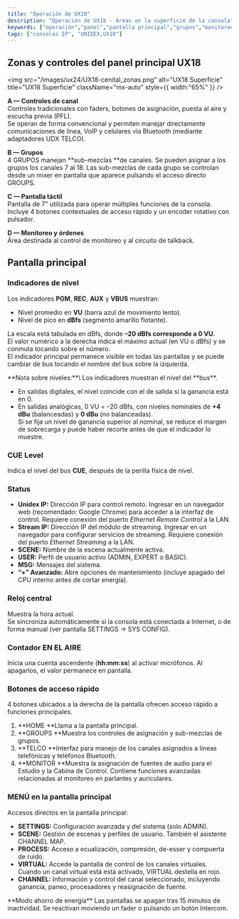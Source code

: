 ```yaml
---
title: "Operación de UX18"
description: "Operación de UX18 - Areas en la superficie de la consola"
keywords: ["operación","panel","pantalla principal","grupos","monitoreo"]
tags: ["consolas IP", "UNIDEX,UX18"]
---
```


## Zonas y controles del panel principal UX18

<img
  src="/images/ux24/UX18-cenital_zonas.png"
  alt="UX18 Superficie"
  title="UX18 Superficie"
  className="mx-auto"
  style={{ width:"65%" }}
/>

**A — Controles de canal**\
Controles tradicionales con faders, botones de asignación, puesta al aire y escucha previa (PFL).\
Se operan de forma convencional y permiten manejar directamente comunicaciones de línea, VoIP y celulares vía Bluetooth (mediante adaptadores UDX TELCO).

**B — Grupos**\
4 GRUPOS manejan \*\*sub-mezclas \*\*de canales. Se pueden asignar a los grupos los canales 7 al 18. Las sub-mezclas de cada grupo se controlan desde un mixer en pantalla que aparece pulsando el acceso directo GROUPS.

**C — Pantalla táctil**\
Pantalla de 7" utilizada para operar múltiples funciones de la consola. Incluye 4 botones contextuales de acceso rápido y un encoder rotativo con pulsador.

**D — Monitoreo y órdenes**\
Área destinada al control de monitoreo y al circuito de talkback.

## Pantalla principal

### Indicadores de nivel

Los indicadores **PGM**, **REC**, **AUX** y **VBUS** muestran:

- Nivel promedio en **VU** (barra azul de movimiento lento).
- Nivel de pico en **dBfs** (segmento amarillo flotante).

La escala está tabulada en dBfs, donde **–20 dBfs corresponde a 0 VU**.\
El valor numérico a la derecha indica el máximo actual (en VU o dBfs) y se conmuta tocando sobre el número.\
El indicador principal permanece visible en todas las pantallas y se puede cambiar de bus tocando el nombre del bus sobre la izquierda.

<Tip>
  **Nota sobre niveles:**\
  Los indicadores muestran el nivel del **bus**.

  - En salidas digitales, el nivel coincide con el de salida si la ganancia está en 0.
  - En salidas analógicas, 0 VU = –20 dBfs, con niveles nominales de **\+4 dBu** (balanceadas) y **0 dBu** (no balanceadas).\
    Si se fija un nivel de ganancia superior al nominal, se reduce el margen de sobrecarga y puede haber recorte antes de que el indicador lo muestre.
</Tip>

### CUE Level

Indica el nivel del bus **CUE**, después de la perilla física de nivel.

### Status

- **Unidex IP:** Dirección IP para control remoto. Ingresar en un navegador web (recomendado: Google Chrome) para acceder a la interfaz de control. Requiere conexión del puerto _Ethernet Remote Control_ a la LAN.
- **Stream IP:** Dirección IP del módulo de streaming. Ingresar en un navegador para configurar servicios de streaming. Requiere conexión del puerto _Ethernet Streaming_ a la LAN.
- **SCENE:** Nombre de la escena actualmente activa.
- **USER:** Perfil de usuario activo (ADMIN, EXPERT o BASIC).
- **MSG:** Mensajes del sistema.
- **“+” Avanzado:** Abre opciones de mantenimiento (incluye apagado del CPU interno antes de cortar energía).

### Reloj central

Muestra la hora actual.\
Se sincroniza automáticamente si la consola está conectada a Internet, o de forma manual (ver pantalla SETTINGS -\> SYS CONFIG).

### Contador EN EL AIRE

Inicia una cuenta ascendente (**hh:mm:ss**) al activar micrófonos. Al apagarlos, el valor permanece en pantalla.

### Botones de acceso rápido

4 botones ubicados a la derecha de la pantalla ofrecen acceso rápido a funciones principales.

1. \*\*HOME \*\*Llama a la pantalla principal.
2. \*\*GROUPS \*\*Muestra los controles de asignación y sub-mezclas de grupos.
3. \*\*TELCO \*\*Interfaz para manejo de los canales asignados a líneas telefónicas y teléfonos Bluetooth.
4. \*\*MONITOR \*\*Muestra la asignación de fuentes de audio para el Estudio y la Cabina de Control. Contiene funciones avanzadas relacionadas al monitoreo en parlantes y auriculares.

### MENÚ en la pantalla principal

Accesos directos en la pantalla principal:

- **SETTINGS:** Configuración avanzada y del sistema (solo ADMIN).
- **SCENE:** Gestión de escenas y perfiles de usuario. También el asistente CHANNEL MAP.
- **PROCESS:** Acceso a ecualización, compresión, de-esser y compuerta de ruido.
- **VIRTUAL:** Accede la pantalla de control de los canales virtuales. Cuando un canal virtual está está activado, VIRTUAL destella en rojo.
- **CHANNEL:** Información y control del canal seleccionado, incluyendo ganancia, paneo, procesadores y reasignación de fuente.

<Note>
  **Modo ahorro de energía** Las pantallas se apagan tras 15 minutos de inactividad. Se reactivan moviendo un fader o pulsando un botón Intercom.
</Note>